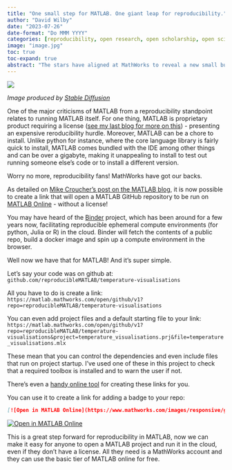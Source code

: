 ```yaml
---
title: "One small step for MATLAB. One giant leap for reproducibility."
author: "David Wilby"
date: "2023-07-26"
date-format: "Do MMM YYYY"
categories: [reproducibility, open research, open scholarship, open science]
image: "image.jpg"
toc: true
toc-expand: true
abstract: "The stars have aligned at MathWorks to reveal a new small but powerful feature."
---
```


![](image.jpg)

*Image produced by [Stable Diffusion](https://stablediffusionweb.com/#demo)*


One of the major criticisms of MATLAB from a reproducibility standpoint relates to running MATLAB itself. For one thing, MATLAB is proprietary product requiring a license ([see my last blog for more on this](/posts/2023-07-10-can-matlab-be-reproducible/)) - presenting an expensive reroducibility hurdle. Moreover, MATLAB can be a chore to install. Unlike python for instance, where the core language library is fairly quick to install, MATLAB comes bundled with the IDE among other things and can be over a gigabyte, making it unappealing to install to test out running someone else's code or to install a different version.

Worry no more, reproducibility fans! MathWorks have got our backs.

As detailed on [Mike Croucher's post on the MATLAB blog](https://blogs.mathworks.com/matlab/2023/07/20/open-science-and-reusable-research-with-matlab-online-and-github/), it is now possible to create a link that will open a MATLAB GitHub repository to be run on [MATLAB Online](https://www.mathworks.com/products/matlab-online.html) - without a license!

You may have heard of the [Binder](https://mybinder.org/) project, which has been around for a few years now, facilitating reproducible ephemeral compute environments (for python, Julia or R) in the cloud. Binder will fetch the contents of a public repo, build a docker image and spin up a compute environment in the browser.

Well now we have that for MATLAB! And it's super simple.

Let's say your code was on github at: `github.com/reproducibleMATLAB/temperature-visualisations`

All you have to do is create a link: `https://matlab.mathworks.com/open/github/v1?repo=reproducibleMATLAB/temperature-visualisations`

You can even add project files and a default starting file to your link: `https://matlab.mathworks.com/open/github/v1?repo=reproducibleMATLAB/temperature-visualisations&project=temperature_visualisations.prj&file=temperature_visualisations.mlx`

These mean that you can control the dependencies and even include files that run on project startup. I've used one of these in this project to check that a required toolbox is installed and to warn the user if not.

There's even a [handy online tool](https://uk.mathworks.com/products/matlab-online/git.html) for creating these links for you.

You can use it to create a link for adding a badge to your repo:

```md
[![Open in MATLAB Online](https://www.mathworks.com/images/responsive/global/open-in-matlab-online.svg)](https://matlab.mathworks.com/open/github/v1?repo=reproducibleMATLAB/temperature-visualisations&project=temperature_visualisations.prj&file=temperature_visualisations.mlx)
```

[![Open in MATLAB Online](https://www.mathworks.com/images/responsive/global/open-in-matlab-online.svg)](https://matlab.mathworks.com/open/github/v1?repo=reproducibleMATLAB/temperature-visualisations&project=temperature_visualisations.prj&file=temperature_visualisations.mlx)

This is a great step forward for reproducibility in MATLAB, now we can make it easy for anyone to open a MATLAB project and run it in the cloud, even if they don't have a license. All they need is a MathWorks account and they can use the basic tier of MATLAB online for free.
